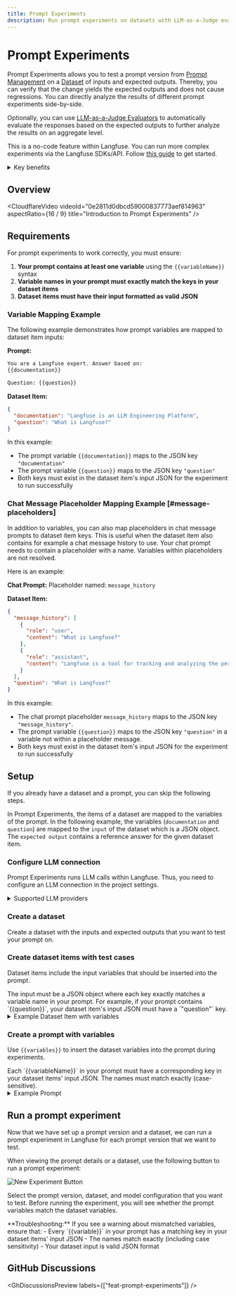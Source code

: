 ```yaml
---
title: Prompt Experiments
description: Run prompt experiments on datasets with LLM-as-a-Judge evaluations.
---
```


# Prompt Experiments


Prompt Experiments allows you to test a prompt version from [Prompt Management](/docs/prompts) on a [Dataset](/docs/datasets) of inputs and expected outputs. Thereby, you can verify that the change yields the expected outputs and does not cause regressions. You can directly analyze the results of different prompt experiments side-by-side.

Optionally, you can use [LLM-as-a-Judge Evaluators](/docs/scores/model-based-evals) to automatically evaluate the responses based on the expected outputs to further analyze the results on an aggregate level.

<Callout type="info">

This is a no-code feature within Langfuse. You can run more complex experiments via the Langfuse SDKs/API. Follow [this guide](/docs/datasets/get-started) to get started.

</Callout>

<details>
<summary>Key benefits</summary>

- **Feedback loop**: Quickly iterate on prompts by running experiments and directly comparing evaluation results side-by-side.
- **Regression prevention**: When making prompt changes, run an experiment to make sure that the new version does not cause bad outputs.

</details>

## Overview

<CloudflareVideo
  videoId="0e2811d0dbcd59000837773aef814963"
  aspectRatio={16 / 9}
  title="Introduction to Prompt Experiments"
/>

## Requirements

<Callout type="warning">
For prompt experiments to work correctly, you must ensure:

1. **Your prompt contains at least one variable** using the `{{variableName}}` syntax
2. **Variable names in your prompt must exactly match the keys in your dataset items**
3. **Dataset items must have their input formatted as valid JSON**
</Callout>

### Variable Mapping Example

The following example demonstrates how prompt variables are mapped to dataset item inputs:

<div className="grid md:grid-cols-2 gap-4">
<div>

**Prompt:**
```bash
You are a Langfuse expert. Answer based on:
{{documentation}}

Question: {{question}}
```

</div>
<div>

**Dataset Item:**
```json
{
  "documentation": "Langfuse is an LLM Engineering Platform",
  "question": "What is Langfuse?"
}
```

</div>
</div>

In this example:
- The prompt variable `{{documentation}}` maps to the JSON key `"documentation"`
- The prompt variable `{{question}}` maps to the JSON key `"question"`
- Both keys must exist in the dataset item's input JSON for the experiment to run successfully


### Chat Message Placeholder Mapping Example [#message-placeholders]

In addition to variables, you can also map placeholders in chat message prompts to dataset item keys.
This is useful when the dataset item also contains for example a chat message history to use.
Your chat prompt needs to contain a placeholder with a name. Variables within placeholders are not resolved.

Here is an example:

**Chat Prompt:**
Placeholder named: `message_history`

**Dataset Item:**
```json
{
  "message_history": [
    {
      "role": "user",
      "content": "What is Langfuse?"
    },
    {
      "role": "assistant",
      "content": "Langfuse is a tool for tracking and analyzing the performance of language models."
    }
  ],
  "question": "What is Langfuse?"
}
```

In this example:
- The chat prompt placeholder `message_history` maps to the JSON key `"message_history"`.
- The prompt variable `{{question}}` maps to the JSON key `"question"` in a variable not within a placeholder message.
- Both keys must exist in the dataset item's input JSON for the experiment to run successfully


## Setup

<Callout type="info">

If you already have a dataset and a prompt, you can skip the following steps.

</Callout>

In Prompt Experiments, the items of a dataset are mapped to the variables of the prompt. In the following example, the variables (`documentation` and `question`) are mapped to the `input` of the dataset which is a JSON object. The `expected output` contains a reference answer for the given dataset item.

<Steps>

### Configure LLM connection

Prompt Experiments runs LLM calls within Langfuse. Thus, you need to configure an LLM connection in the project settings.

<details>
<summary>Supported LLM providers</summary>

- OpenAI, or OpenAI-compatible providers (e.g. LiteLLM, Google Vertex AI)
- Anthropic
- Azure OpenAI
- AWS Bedrock

</details>

### Create a dataset

Create a dataset with the inputs and expected outputs that you want to test your prompt on.


<CreateDataset />

### Create dataset items with test cases

Dataset items include the input variables that should be inserted into the prompt.

<Callout type="important">
The input must be a JSON object where each key exactly matches a variable name in your prompt. For example, if your prompt contains `{{question}}`, your dataset item's input JSON must have a `"question"` key.
</Callout>

<details>
<summary>Example Dataset Item with variables</summary>

```json filename="input"
{
  "question": "What is Langfuse?",
  "documentation": "Langfuse - the LLM Engineering Platform"
}
```

```text filename="expected_output"
Langfuse is the LLM Engineering Platform.
```

</details>


<CreateDatasetItem />

### Create a prompt with variables

Use `{{variables}}` to insert the dataset variables into the prompt during experiments.

<Callout type="important">
Each `{{variableName}}` in your prompt must have a corresponding key in your dataset items' input JSON. The names must match exactly (case-sensitive).
</Callout>

<details>
<summary>Example Prompt</summary>

```text filename="system"
You are a Langfuse expert. Please answer questions based on the following documentation:

DOCUMENTATION
{{documentation}}
```

```text filename="user"
{{question}}
```

</details>


<PromptCreate />

</Steps>

## Run a prompt experiment

Now that we have set up a prompt version and a dataset, we can run a prompt experiment in Langfuse for each prompt version that we want to test.

When viewing the prompt details or a dataset, use the following button to run a prompt experiment:

<Frame className="my-10" fullWidth>

![New Experiment Button](/images/docs/prompt-experiments-new-experiment.png)

</Frame>

Select the prompt version, dataset, and model configuration that you want to test. Before running the experiment, you will see whether the prompt variables match the dataset variables.

<Callout type="tip" emoji="ℹ️">
**Troubleshooting:** If you see a warning about mismatched variables, ensure that:
- Every `{{variable}}` in your prompt has a matching key in your dataset items' input JSON
- The names match exactly (including case sensitivity)
- Your dataset input is valid JSON format
</Callout>

## GitHub Discussions


<GhDiscussionsPreview labels={["feat-prompt-experiments"]} />
